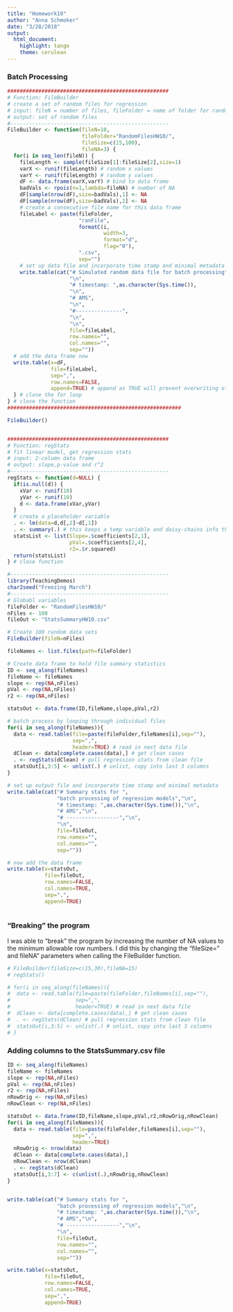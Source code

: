 ```yaml
---
title: "Homework10"
author: "Anna Schmoker"
date: "3/28/2018"
output: 
  html_document: 
    highlight: tango
    theme: cerulean
---
```

### Batch Processing

```r
####################################################
# Function: FileBuilder
# create a set of random files for regression
# input: fileN = number of files, fileFolder = name of folder for random files, fileSize = c(min,max) number of rows in file, fileNA = number on average of NA per column
# output: set of random files
#---------------------------------------------------
FileBuilder <- function(fileN=10,
                        fileFolder="RandomFilesHW10/",
                        fileSize=c(15,100),
                        fileNA=3) {
  for(i in seq_len(fileN)) {
    fileLength <- sample(fileSize[1]:fileSize[2],size=1)
    varX <- runif(fileLength) # random x values
    varY <- runif(fileLength) # random y values
    dF <- data.frame(varX,varY) # bind to data frame
    badVals <- rpois(n=1,lambda=fileNA) # number of NA
    dF[sample(nrow(dF),size=badVals),1] <- NA
    dF[sample(nrow(dF),size=badVals),2] <- NA
    # create a consecutive file name for this data frame
    fileLabel <- paste(fileFolder,
                       "ranFile",
                       formatC(i,
                               width=3,
                               format="d",
                               flag="0"),
                       ".csv",
                       sep="")
    # set up data file and incorporate time stamp and minimal metadata
    write.table(cat("# Simulated random data file for batch processing",
                    "\n",
                    "# timestamp: ",as.character(Sys.time()),
                    "\n",
                    "# AMS",
                    "\n",
                    "#---------------",
                    "\n",
                    "\n",
                    file=fileLabel,
                    row.names="",
                    col.names="",
                    sep=""))
  # add the data frame now
  write.table(x=dF,
              file=fileLabel,
              sep=",",
              row.names=FALSE,
              append=TRUE) # append as TRUE will prevent overwriting of the metadata, and append the data onto that metadata
  } # close the for loop
} # close the function
########################################################

FileBuilder()


####################################################
# Function: regStats
# fit linear model, get regression stats
# input: 2-column data frame
# output: slope,p-value and r^2
#---------------------------------------------------
regStats <- function(d=NULL) {
  if(is.null(d)) {
    xVar <- runif(10)
    yVar <- runif(10)
    d <- data.frame(xVar,yVar)
  }
  # create a placeholder variable
  . <- lm(data=d,d[,2]~d[,1])
  . <- summary(.) # this keeps a temp variable and daisy-chains info that can be passed down
  statsList <- list(Slope=.$coefficients[2,1],
                    pVal=.$coefficients[2,4],
                    r2=.$r.squared)
  return(statsList)
} # close function

#---------------------------------------------------
library(TeachingDemos)
char2seed("Freezing March")
#---------------------------------------------------
# Globabl variables
fileFolder <- "RandomFilesHW10/"
nFiles <- 100
fileOut <- "StatsSummaryHW10.csv"

# Create 100 random data sets
FileBuilder(fileN=nFiles)

fileNames <- list.files(path=fileFolder)

# Create data frame to hold file summary statistics
ID <- seq_along(fileNames)
fileName <- fileNames
slope <- rep(NA,nFiles)
pVal <- rep(NA,nFiles)
r2 <- rep(NA,nFiles)

statsOut <- data.frame(ID,fileName,slope,pVal,r2)

# batch process by looping through individual files
for(i in seq_along(fileNames)){
  data <- read.table(file=paste(fileFolder,fileNames[i],sep=""),
                     sep=",",
                     header=TRUE) # read in next data file
  dClean <- data[complete.cases(data),] # get clean cases
  . <- regStats(dClean) # pull regression stats from clean file
  statsOut[i,3:5] <- unlist(.) # unlist, copy into last 3 columns
}

# set up output file and incorporate time stamp and minimal metadata
write.table(cat("# Summary stats for ",
                "batch processing of regression models","\n",
                "# timestamp: ",as.character(Sys.time()),"\n",
                "# AMS","\n",
                "# -----------------","\n",
                "\n",
                file=fileOut,
                row.names="",
                col.names="",
                sep=""))

# now add the data frame
write.table(x=statsOut,
            file=fileOut,
            row.names=FALSE,
            col.names=TRUE,
            sep=",",
            append=TRUE)
                     
```

### "Breaking" the program

I was able to "break" the program by increasing the number of NA values to the minimum allowable row numbers. I did this by changing the "fileSize=" and fileNA" parameters when calling the FileBuilder function.

```r
# FileBuilder(fileSize=c(15,30),fileNA=15)
# regStats()

# for(i in seq_along(fileNames)){
#  data <- read.table(file=paste(fileFolder,fileNames[i],sep=""),
#                     sep=",",
#                     header=TRUE) # read in next data file
#  dClean <- data[complete.cases(data),] # get clean cases
#  . <- regStats(dClean) # pull regression stats from clean file
#  statsOut[i,3:5] <- unlist(.) # unlist, copy into last 3 columns
# }
```

### Adding columns to the StatsSummary.csv file

```r
ID <- seq_along(fileNames)
fileName <- fileNames
slope <- rep(NA,nFiles)
pVal <- rep(NA,nFiles)
r2 <- rep(NA,nFiles)
nRowOrig <- rep(NA,nFiles)
nRowClean <- rep(NA,nFiles)

statsOut <- data.frame(ID,fileName,slope,pVal,r2,nRowOrig,nRowClean)
for(i in seq_along(fileNames)){
  data <- read.table(file=paste(fileFolder,fileNames[i],sep=""),
                     sep=",",
                     header=TRUE)
  nRowOrig <- nrow(data)
  dClean <- data[complete.cases(data),]
  nRowClean <- nrow(dClean)
  . <- regStats(dClean) 
  statsOut[i,3:7] <- c(unlist(.),nRowOrig,nRowClean)
}


write.table(cat("# Summary stats for ",
                "batch processing of regression models","\n",
                "# timestamp: ",as.character(Sys.time()),"\n",
                "# AMS","\n",
                "# -----------------","\n",
                "\n",
                file=fileOut,
                row.names="",
                col.names="",
                sep=""))

write.table(x=statsOut,
            file=fileOut,
            row.names=FALSE,
            col.names=TRUE,
            sep=",",
            append=TRUE)
                     
```
